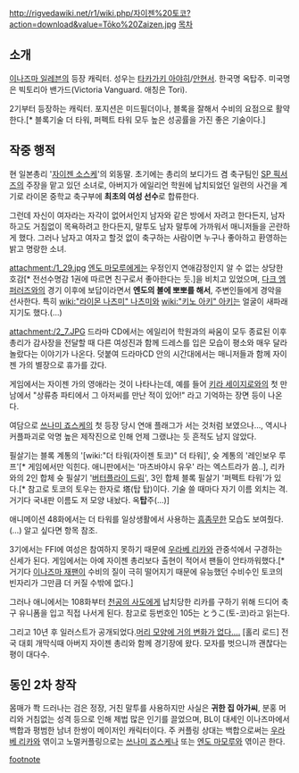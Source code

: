 {{{+1 財前 塔子 | Tōko Zaizen }}}

http://rigvedawiki.net/r1/wiki.php/자이젠%20토코?action=download&value=Tōko%20Zaizen.jpg
[[목차]]

== 소개 ==
[[이나즈마 일레븐]]의 등장 캐릭터. 성우는 [[타카가키 아야히]]/[[안현서]].
한국명 옥탑주. 미국명은 빅토리아 밴가드(Victoria Vanguard. 애칭은 Tori).

2기부터 등장하는 캐릭터. 포지션은 미드필더이나, 블록을 잘해서 수비의 요점으로 활약한다.[* 블록기술 더 타워, 퍼펙트 타워 모두 높은 성공률을 가진 좋은 기술이다.]

== 작중 행적 ==
현 일본총리 '[[자이젠 소스케]]'의 외동딸. 초기에는 총리의 보디가드 겸 축구팀인 [[SP 픽서즈]]의 주장을 맡고 있던 소녀로, 아버지가 에일리언 학원에 납치되었던 일련의 사건을 계기로 라이몬 중학교 축구부에 '''최초의 여성 선수'''로 합류한다.

그런데 자신이 여자라는 자각이 없어서인지 남자와 같은 방에서 자려고 한다든지, 남자하고도 거침없이 목욕하려고 한다든지, 말투도 남자 말투에 가까워서 매니저들을 곤란하게 했다. 그러나 남자고 여자고 할것 없이 축구하는 사람이면 누구나 좋아하고 환영하는 밝고 명랑한 소녀. 

attachment:/1_29.jpg
[[엔도 마모루]]에게는 우정인지 연애감정인지 알 수 없는 상당한 호감[* 전선수명감 1권에 따르면 친구로서 좋아한다는 듯.]을 비치고 있었으며, [[다크 엠퍼러즈]]와의 경기 이후에 보답이라면서 '''엔도의 볼에 뽀뽀를 해서''', 주변인들에게 경악을 선사한다. 특히 [[wiki:"라이몬 나츠미" 나츠미]]와 [[wiki:"키노 아키" 아키]]는 얼굴이 새파래지기도 했다.(…) 


attachment:/2_7.JPG
드라마 CD에서는 에일리어 학원과의 싸움이 모두 종료된 이후 총리가 감사장을 전달할 때 다른 여성진과 함께 드레스를 입은 모습이 평소와 매우 달라 놀랐다는 이야기가 나온다. 덧붙여 드라마CD 안의 시간대에서는 매니저들과 함께 자이젠 가의 별장으로 휴가를 갔다.

게임에서는 자이젠 가의 영애라는 것이 나타나는데, 예를 들어 [[키라 세이지로]]와의 첫 만남에서 "상류층 파티에서 그 아저씨를 만난 적이 있어!" 라고 기억하는 장면 등이 나온다.

여담으로 [[쓰나미 죠스케]]의 첫 등장 당시 연애 플래그가 서는 것처럼 보였으나…, 역시나 커플파괴로 악명 높은 제작진으로 인해 언제 그랬냐는 듯 흔적도 남지 않았다.

필살기는 블록 계통의 '[wiki:"더 타워(자이젠 토코)" 더 타워]', 슛 계통의 '레인보우 루프'[* 게임에서만 익힌다. 애니판에서는 '마츠바야시 유우' 라는 엑스트라가 씀..], 리카와의 2인 합체 슛 필살기 '[[버터플라이 드림]]', 3인 합체 블록 필살기 '퍼펙트 타워'가 있다.[* 참고로 토코의 토우는 한자로 塔(탑 탑)이다. 기술 쓸 때마다 자기 이름 외치는 격. 거기다 국내판 이름도 저 모양 내놨다. 옥'''탑'''주(…)] 

애니메이션 48화에서는 더 타워를 일상생활에서 사용하는 [[흠좀무]]한 모습도 보여줬다.(…) 알고 싶다면 항목 참조.

3기에서는 FFI에 여성은 참여하지 못하기 때문에 [[우라베 리카]]와 관중석에서 구경하는 신세가 된다. 게임에서는 아예 자이젠 총리보다 출현이 적어서 팬들이 안타까워했다.[* 거기다 [[이나즈마 재팬]]이 수비의 질이 극히 떨어지기 때문에 유능했던 수비수인 토코의 빈자리가 그만큼 더 커질 수밖에 없다.]

그러나 애니에서는 108화부터 [[천공의 사도]]에게 납치당한 리카를 구하기 위해 드디어 축구 유니폼을 입고 직접 나서게 된다. 참고로 등번호인 105는 とうこ(토-코)라고 읽는다.



그리고 10년 후 일러스트가 공개되었다.[http://blog.naver.com/zkfp1117?Redirect=Log&logNo=10126735391 머리 모양에 거의 변화가 없다….] [홀리 로드] 전국 대회 개막식때 아버지 자이젠 총리와 함께 경기장에 왔다. 모자를 벗으니까 괜찮다는 평이 대다수.

== 동인 2차 창작 ==
몸매가 쫙 드러나는 검은 정장, 거친 말투를 사용하지만 사실은 '''귀한 집 아가씨''', 분홍 머리와 거침없는 성격 등으로 인해 제법 많은 인기를 끌었으며, BL이 대세인 이나즈마에서 백합과 평범한 남녀 한쌍이 메이저인 캐릭터이다. 주 커플링 상대는 백합으로써는 [[우라베 리카]]와 엮이고 노멀커플링으로는 [[쓰나미 죠스케]]나 또는 [[엔도 마모루]]와 엮이곤 한다.



[[footnote]]
